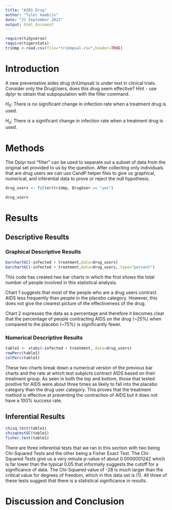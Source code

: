 ```yaml
---
title: "AIDS Drug"
author: "Tyler Hamblin"
date: "21 September 2023"
output: html_document
---
```


```r
require(tidyverse)
require(tigerstats)
triUmp <-read.csv(file="triUmpsal.csv",header=TRUE)
```

# Introduction

<!--In this section you explain what you are trying to show.  Where did the data come from?  What is the research or other question you are trying to answer?.  If you skimp in this section expect to be marked down in your grade. Paint a picture of the project a couple of paragraphs is expected!-->

A new  preventative aides drug (triUmpsal) is under test in clinical trials. Consider only the DrugUsers, does this drug seem effective?  Hint - use dplyr to obtain that subpopulation with the filter command.

$H_0$: There is no significant change in infection rate when a treatment drug is used. 

$H_a$: There is a significant change in infection rate when a treatment drug is used. 

# Methods

<!--Decide on your methods:  use "variable analysis" or other appropriate descriptors.  Make sure to choose at least one graphical method and at least one numerical method. Discuss what data manipulations may be needed for example subsetting or other binning procedures and what sort of graphical displays and inferential tools will be used!-->

The Dplyr tool "filter" can be used to separate out a subset of data from the original set provided to us by the question. After collecting only individuals that are drug users we can use CandP helper files to give us graphical, numerical, and inferential data to prove or reject the null hypothesis. 



```r
drug_users <- filter(triUmp, DrugUser == "yes")

drug_users
```

# Results

<!--Divide this section into two sub-sections:  One for your descriptive  results and one for your inferential results.!-->

## Descriptive Results

### Graphical Descriptive Results

<!--Graphical results here.  Make sure to show your code.  Provide appropriate labels for axes, giving units if possible, and provide a good title for the graph, too.  Use the graphical results to describe the patterns if any that exist in the data as focused toward the research question. Bottom line is to explain the features of the graph that are relevant to conforming or departing to what is expected by your null hypothesis !-->

```r
barchartGC(~infected + treatment,data=drug_users)
barchartGC(~infected + treatment,data=drug_users, type="percent")

```

This code has created two bar charts in which the first shows the total number of people involved in this statistical analysis. 

Chart 1 suggests that most of the people who are a drug users contract AIDS less frequently than people in the placebo category. However, this does not give the clearest picture of the effectiveness of the drug. 

Chart 2 expresses the data as a percentage and therefore it becomes clear that the percentage of people contracting AIDS on the drug (~25%) when compared to the placebo (~75%) is significantly fewer. 


### Numerical Descriptive Results

<!--Numerical results go here. Use the numerical results to describe the patterns if any that exist in the data as focused toward the research question!-->
```r
table1 <- xtabs(~infected + treatment, data=drug_users)
rowPerc(table1)
colPerc(table1)
```

These two charts break down a numerical version of the previous bar charts and the rate at which test subjects contract AIDS based on their treatment group. As seen in both the top and bottom, those that tested positive for AIDS were about three times as likely to fall into the placebo category than the drug user category. This proves that the treatment method is effective at preventing the contraction of AIDS but it does not have a 100% success rate. 

## Inferential Results

<!--State hypothesis clearly.  Make sure your discussion of the inferential test covers all the aspects that the test output produces, such as test statistic, p-value etc.  Make a decision about the null hypothesis, explain the assumptions on which the selected test/procedure was based, and why the chosen procedure satisfys the assumptions and is appropriate to answer the research question!-->
```r
chisq.test(table1)
chisqtestGC(table1)
fisher.test(table1)
```

There are three inferential tests that we ran in this section with two being Chi-Squared Tests and the other being a Fisher Exact Test. The Chi-Squared Tests give us a very minute p-value of about 0.0000001242 which is far lower than the typical 0.05 that informally suggests the cutoff for a significance of data. The Chi-Squared value of -28 is much larger than the critical value for degrees of freedom, which in this data set is (1). All three of these tests suggest that there is a statistical significance in results. 


# Discussion and Conclusion

<!--Discussion and conclusion here.  If you found a relationship be sure to consider whether the relationship occurs because one of the variavbles causes the other, or whether they perhasps are related for some other reason.  Watch the chapter 6 videos from the GeorgeTown videos collection.!-->


